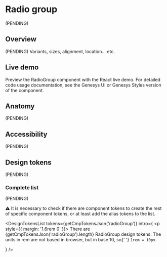 


<Meta of={Stories} />

# Radio group

(PENDING)

## Overview

(PENDING) Variants, sizes, alignment, location... etc.

## Live demo

Preview the RadioGroup component with the React live demo. For detailed code usage
documentation, see the Genesys UI or Genesys Styles version of the component.

<Canvas of={Stories.Example} />
<Controls of={Stories.Example} />

<section className="mrow">
  <div className="mcol-12 mcol-sm-6">
    <CardReact url="https://devoinc.github.io/genesys-ui/?path=/docs/components-form-radiogroup--docs" />
  </div>
  <div className="mcol-12 mcol-sm-6">
    <CardHtml url="https://gitlab.devotools.com/engineering/quvis/genesys-styles" />
  </div>
</section>

## Anatomy

(PENDING)

## Accessibility

(PENDING)

## Design tokens

(PENDING)

### Complete list

(PENDING)

⚠️ It is necessary to check if there are component tokens to create the rest of specific component tokens, or at least add the alias tokens to the list.

<DesignTokensList
  tokens={getCmpTokensJson('radioGroup')}
  intro={
    <p style={{ margin: '1.6rem 0' }}>
      There are {getCmpTokensJson('radioGroup').length} RadioGroup design
      tokens. The units in rem are not based in browser, but in base 10, so{' '}
      <code>1rem = 10px</code>.
    </p>
  }
/>
